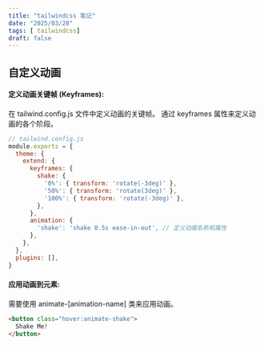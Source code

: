 ```yaml
---
title: "tailwindcss 笔记"
date: "2025/03/28"
tags: [ tailwindcss]
draft: false
---
```


## 自定义动画
#### 定义动画关键帧 (Keyframes):

在 tailwind.config.js 文件中定义动画的关键帧。 通过 keyframes 属性来定义动画的各个阶段。

```js
// tailwind.config.js
module.exports = {
  theme: {
    extend: {
      keyframes: {
        shake: {
          '0%': { transform: 'rotate(-3deg)' },
          '50%': { transform: 'rotate(3deg)' },
          '100%': { transform: 'rotate(-3deg)' },
        },
      },
      animation: {
        'shake': 'shake 0.5s ease-in-out', // 定义动画名称和属性
      },
    },
  },
  plugins: [],
}
```

#### 应用动画到元素:

需要使用 animate-[animation-name] 类来应用动画。

```html
<button class="hover:animate-shake">
  Shake Me!
</button>
```
